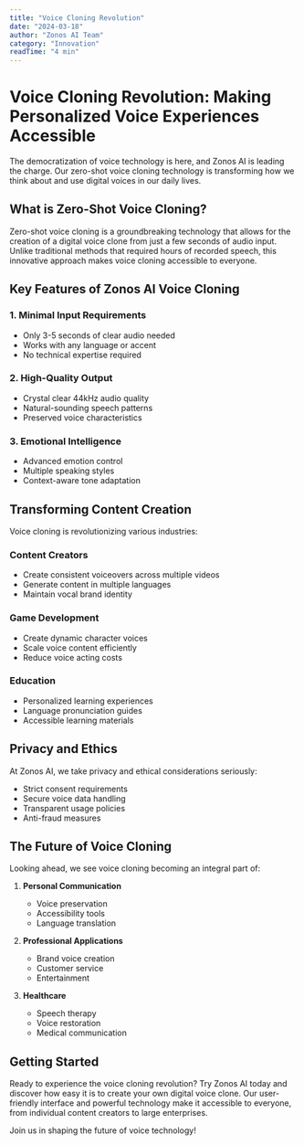 ```yaml
---
title: "Voice Cloning Revolution"
date: "2024-03-18"
author: "Zonos AI Team"
category: "Innovation"
readTime: "4 min"
---
```


# Voice Cloning Revolution: Making Personalized Voice Experiences Accessible

The democratization of voice technology is here, and Zonos AI is leading the charge. Our zero-shot voice cloning technology is transforming how we think about and use digital voices in our daily lives.

## What is Zero-Shot Voice Cloning?

Zero-shot voice cloning is a groundbreaking technology that allows for the creation of a digital voice clone from just a few seconds of audio input. Unlike traditional methods that required hours of recorded speech, this innovative approach makes voice cloning accessible to everyone.

## Key Features of Zonos AI Voice Cloning

### 1. Minimal Input Requirements
- Only 3-5 seconds of clear audio needed
- Works with any language or accent
- No technical expertise required

### 2. High-Quality Output
- Crystal clear 44kHz audio quality
- Natural-sounding speech patterns
- Preserved voice characteristics

### 3. Emotional Intelligence
- Advanced emotion control
- Multiple speaking styles
- Context-aware tone adaptation

## Transforming Content Creation

Voice cloning is revolutionizing various industries:

### Content Creators
- Create consistent voiceovers across multiple videos
- Generate content in multiple languages
- Maintain vocal brand identity

### Game Development
- Create dynamic character voices
- Scale voice content efficiently
- Reduce voice acting costs

### Education
- Personalized learning experiences
- Language pronunciation guides
- Accessible learning materials

## Privacy and Ethics

At Zonos AI, we take privacy and ethical considerations seriously:

- Strict consent requirements
- Secure voice data handling
- Transparent usage policies
- Anti-fraud measures

## The Future of Voice Cloning

Looking ahead, we see voice cloning becoming an integral part of:

1. **Personal Communication**
   - Voice preservation
   - Accessibility tools
   - Language translation

2. **Professional Applications**
   - Brand voice creation
   - Customer service
   - Entertainment

3. **Healthcare**
   - Speech therapy
   - Voice restoration
   - Medical communication

## Getting Started

Ready to experience the voice cloning revolution? Try Zonos AI today and discover how easy it is to create your own digital voice clone. Our user-friendly interface and powerful technology make it accessible to everyone, from individual content creators to large enterprises.

Join us in shaping the future of voice technology! 